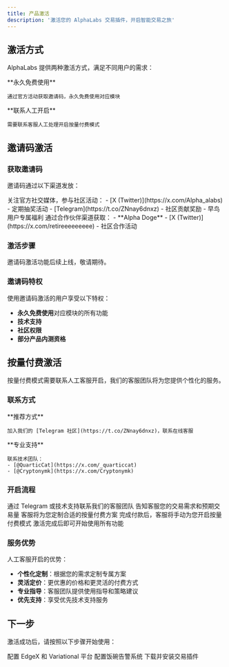 ```yaml
---
title: 产品激活
description: '激活您的 AlphaLabs 交易插件，开启智能交易之旅'
---
```


## 激活方式

AlphaLabs 提供两种激活方式，满足不同用户的需求：

<CardGroup cols={2}>
  <Card title="邀请码激活" icon="ticket">
    **永久免费使用**

    通过官方活动获取邀请码，永久免费使用对应模块
  </Card>
  <Card title="按量付费" icon="credit-card">
    **联系人工开启**

    需要联系客服人工处理开启按量付费模式
  </Card>
</CardGroup>

## 邀请码激活

### 获取邀请码

邀请码通过以下渠道发放：

<Tabs>
  <Tab title="社区活动">
    关注官方社交媒体，参与社区活动：
    - [X (Twitter)](https://x.com/Alpha_alabs) - 定期抽奖活动
    - [Telegram](https://t.co/ZNnay6dnxz) - 社区贡献奖励
    - 早鸟用户专属福利
  </Tab>
  <Tab title="合作伙伴">
    通过合作伙伴渠道获取：
    - **Alpha Doge** - [X (Twitter)](https://x.com/retireeeeeeeee)
    - 社区合作活动
  </Tab>
</Tabs>

### 激活步骤

<Note>
  邀请码激活功能后续上线，敬请期待。
</Note>

### 邀请码特权

<Info>
  使用邀请码激活的用户享受以下特权：
</Info>

- **永久免费使用**对应模块的所有功能
- **技术支持**
- **社区权限**
- **部分产品内测资格**

## 按量付费激活

按量付费模式需要联系人工客服开启，我们的客服团队将为您提供个性化的服务。

### 联系方式

<CardGroup cols={2}>
  <Card title="Telegram 客服" icon="paper-plane">
    **推荐方式**

    加入我们的 [Telegram 社区](https://t.co/ZNnay6dnxz)，联系在线客服
  </Card>
  <Card title="技术支持" icon="headset">
    **专业支持**

    联系技术团队：
    - [@QuarticCat](https://x.com/_quarticcat)
    - [@Cryptonymk](https://x.com/Cryptonymk)
  </Card>
</CardGroup>

### 开启流程

<Steps>
  <Step title="联系客服">
    通过 Telegram 或技术支持联系我们的客服团队
  </Step>
  <Step title="需求沟通">
    告知客服您的交易需求和预期交易量
  </Step>
  <Step title="方案定制">
    客服将为您定制合适的按量付费方案
  </Step>
  <Step title="人工开启">
    完成付款后，客服将手动为您开启按量付费模式
  </Step>
  <Step title="开始使用">
    激活完成后即可开始使用所有功能
  </Step>
</Steps>

### 服务优势

<Info>
  人工客服开启的优势：
</Info>

- **个性化定制**：根据您的需求定制专属方案
- **灵活定价**：更优惠的价格和更灵活的付费方式
- **专业指导**：客服团队提供使用指导和策略建议
- **优先支持**：享受优先技术支持服务





## 下一步

激活成功后，请按照以下步骤开始使用：

<CardGroup cols={3}>
  <Card title="平台配置" icon="gear" href="/platforms/edgex-setup">
    配置 EdgeX 和 Variational 平台
  </Card>
  <Card title="安全警告" icon="shield-exclamation" href="/platforms/security-alerts">
    配置饭碗告警系统
  </Card>
  <Card title="安装插件" icon="download" href="/getting-started/installation">
    下载并安装交易插件
  </Card>
</CardGroup>